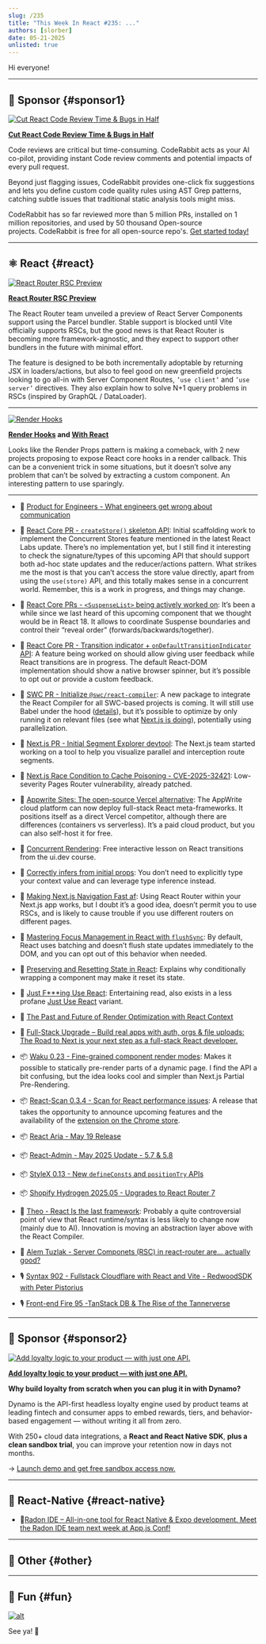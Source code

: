 ```yaml
---
slug: /235
title: "This Week In React #235: ..."
authors: [slorber]
date: 05-21-2025
unlisted: true
---
```


Hi everyone!

<Todo />

<!-- truncate -->


<Support />

---

## 💸 Sponsor {#sponsor1}

[![Cut React Code Review Time & Bugs in Half](/emails/issues/233/coderabbit.jpg)](https://www.coderabbit.ai?utm_source=newsletter&utm_medium=email&utm_campaign=this_week_in_react_mar25)

**[Cut React Code Review Time & Bugs in Half](https://www.coderabbit.ai?utm_source=newsletter&utm_medium=email&utm_campaign=this_week_in_react_mar25)**

Code reviews are critical but time-consuming. CodeRabbit acts as your AI co-pilot, providing instant Code review comments and potential impacts of every pull request. 

Beyond just flagging issues, CodeRabbit provides one-click fix suggestions and lets you define custom code quality rules using AST Grep patterns, catching subtle issues that traditional static analysis tools might miss.

CodeRabbit has so far reviewed more than 5 million PRs, installed on 1 million repositories, and used by 50 thousand Open-source projects. CodeRabbit is free for all open-source repo's. [Get started today!](https://www.coderabbit.ai?utm_source=newsletter&utm_medium=email&utm_campaign=this_week_in_react_mar25)

---

## ⚛️ React {#react}

[![React Router RSC Preview](/emails/issues/235/rr.jpg)](https://remix.run/blog/rsc-preview)

**[React Router RSC Preview](https://remix.run/blog/rsc-preview)**

The React Router team unveiled a preview of React Server Components support using the Parcel bundler. Stable support is blocked until Vite officially supports RSCs, but the good news is that React Router is becoming more framework-agnostic, and they expect to support other bundlers in the future with minimal effort.

The feature is designed to be both incrementally adoptable by returning JSX in loaders/actions, but also to feel good on new greenfield projects looking to go all-in with Server Component Routes, `’use client’` and `’use server’` directives. They also explain how to solve N+1 query problems in RSCs (inspired by GraphQL / DataLoader).

---

[![Render Hooks](/emails/issues/235/renderhook.jpg)](https://github.com/brandonmcconnell/render-hooks)

**[Render Hooks](https://github.com/brandonmcconnell/render-hooks) and [With React](https://github.com/jacobparis/with-react)**

Looks like the Render Props pattern is making a comeback, with 2 new projects proposing to expose React core hooks in a render callback. This can be a convenient trick in some situations, but it doesn’t solve any problem that can’t be solved by extracting a custom component. An interesting pattern to use sparingly.

---

- 💸 [Product for Engineers - What engineers get wrong about communication](https://go.posthog.com/twir-may21)

- 👀 [React Core PR \- `createStore()` skeleton API](https://github.com/facebook/react/pull/33215): Initial scaffolding work to implement the Concurrent Stores feature mentioned in the latest React Labs update. There’s no implementation yet, but I still find it interesting to check the signature/types of this upcoming API that should support both ad-hoc state updates and the reducer/actions pattern. What strikes me the most is that you can’t access the store value directly, apart from using the `use(store)` API, and this totally makes sense in a concurrent world. Remember, this is a work in progress, and things may change.
- 👀 [React Core PRs \- `<SuspenseList>` being actively worked on](https://github.com/search?q=repo%3Afacebook%2Freact+SuspenseList&type=pullrequests&s=created&o=desc): It’s been a while since we last heard of this upcoming component that we thought would be in React 18\. It allows to coordinate Suspense boundaries and control their “reveal order” (forwards/backwards/together).
- 👀 [React Core PR \- Transition indicator \+ `onDefaultTransitionIndicator` API](https://github.com/facebook/react/pull/33162): A feature being worked on should allow giving user feedback while React transitions are in progress. The default React-DOM implementation should show a native browser spinner, but it’s possible to opt out or provide a custom feedback.
- 👀 [SWC PR \- Initialize `@swc/react-compiler`](https://github.com/swc-project/swc/pull/10475): A new package to integrate the React Compiler for all SWC-based projects is coming. It will still use Babel under the hood ([details](https://github.com/oxc-project/oxc/issues/10048#issuecomment-2837628965)), but it’s possible to optimize by only running it on relevant files (see what [Next.js is doing](https://nextjs.org/docs/app/api-reference/config/next-config-js/reactCompiler)), potentially using parallelization.
- 👀 [Next.js PR \- Initial Segment Explorer devtool](https://github.com/vercel/next.js/pull/78858): The Next.js team started working on a tool to help you visualize parallel and interception route segments.
- 🔐 [Next.js Race Condition to Cache Poisoning \- CVE-2025-32421](https://github.com/advisories/GHSA-qpjv-v59x-3qc4): Low-severity Pages Router vulnerability, already patched.
- 📣 [Appwrite Sites: The open-source Vercel alternative](https://appwrite.io/blog/post/announcing-appwrite-sites): The AppWrite cloud platform can now deploy full-stack React meta-frameworks. It positions itself as a direct Vercel competitor, although there are differences (containers vs serverless). It’s a paid cloud product, but you can also self-host it for free.
- 📜 [Concurrent Rendering](https://ui.dev/c/react/concurrent-rendering): Free interactive lesson on React transitions from the ui.dev course.
- 📜 [Correctly infers from initial props](https://rena.to/blog/13): You don’t need to explicitly type your context value and can leverage type inference instead.
- 📜 [Making Next.js Navigation Fast af](https://upstash.com/blog/fast-nextjs): Using React Router within your Next.js app works, but I doubt it’s a good idea, doesn’t permit you to use RSCs, and is likely to cause trouble if you use different routers on different pages.
- 📜 [Mastering Focus Management in React with `flushSync`](https://www.epicreact.dev/mastering-focus-management-in-react-with-flush-sync-f5b38): By default, React uses batching and doesn’t flush state updates immediately to the DOM, and you can opt out of this behavior when needed.
- 📜 [Preserving and Resetting State in React](https://www.epicreact.dev/preserving-and-resetting-state-in-react-l2dxl): Explains why conditionally wrapping a component may make it reset its state.
- 📜 [Just F\*\*\*ing Use React](https://justfuckingusereact.com/): Entertaining read, also exists in a less profane [Just Use React](https://www.epicreact.dev/just-use-react-dk4e0) variant.
- 📜 [The Past and Future of Render Optimization with React Context](https://newsletter.daishikato.com/p/the-past-and-future-of-render-optimization-with-react-context)
- 💸 [Full-Stack Upgrade – Build real apps with auth, orgs & file uploads: The Road to Next is your next step as a full-stack React developer.](https://www.road-to-next.com/?utm_source=newsletter&utm_medium=email&utm_campaign=this_week_in_react_1)
- 📦 [Waku 0.23 \- Fine-grained component render modes](https://waku.gg/blog/fine-grained-router-components): Makes it possible to statically pre-render parts of a dynamic page. I find the API a bit confusing, but the idea looks cool and simpler than Next.js Partial Pre-Rendering.
- 📦 [React-Scan 0.3.4 \- Scan for React performance issues](https://github.com/aidenybai/react-scan/releases/tag/v0.3.4): A release that takes the opportunity to announce upcoming features and the availability of the [extension on the Chrome store](https://chromewebstore.google.com/detail/react-scan/anmmhkomejbdklkhoiloeaehppaffmdf).
- 📦 [React Aria \- May 19 Release](https://react-spectrum.adobe.com/releases/2025-05-19.html)
- 📦 [React-Admin \- May 2025 Update \- 5.7 & 5.8](https://marmelab.com/blog/2025/05/21/react-admin-may-2025-update.html)
- 📦 [StyleX 0.13 \- New `defineConsts` and `positionTry` APIs](https://stylexjs.com/blog/v0.13.0)
- 📦 [Shopify Hydrogen 2025.05 \- Upgrades to React Router 7](https://hydrogen.shopify.dev/update/may-2025)
- 🎥 [Theo \- React Is the last framework](https://www.youtube.com/watch?v=P1FLEnKZTAE): Probably a quite controversial point of view that React runtime/syntax is less likely to change now (mainly due to AI). Innovation is moving an abstraction layer above with the React Compiler.
- 🎥 [Alem Tuzlak \- Server Componets (RSC) in react-router are... actually good?](http://epicweb.dev/tips/server-componets-rsc-in-react-router-are-actually-good~n3u4j)
- 🎙️ [Syntax 902 \- Fullstack Cloudflare with React and Vite \- RedwoodSDK with Peter Pistorius](https://syntax.fm/show/902/fullstack-cloudflare-with-react-and-vite-redwood-sdk)
- 🎙️ [Front-end Fire 95 \-TanStack DB & The Rise of the Tannerverse](https://front-end-fire.com/episodes/95/)

<SubscribeFormEmbed placement="middle" />

---

## 💸 Sponsor {#sponsor2}

[![Add loyalty logic to your product — with just one API.](/emails/issues/235/ReactNewsletterAd3.jpg)](https://whitelabel-loyalty.com/products/dynamo/?utm_source=email&utm_medium=newsletter&utm_campaign=react)

**[Add loyalty logic to your product — with just one API.](https://whitelabel-loyalty.com/products/dynamo/?utm_source=email&utm_medium=newsletter&utm_campaign=react)**

**Why build loyalty from scratch when you can plug it in with Dynamo?**

Dynamo is the API-first headless loyalty engine used by product teams at leading fintech and consumer apps to embed rewards, tiers, and behavior-based engagement — without writing it all from zero.

With 250+ cloud data integrations, a **React and React Native SDK**, **plus a clean sandbox trial**, you can improve your retention now in days not months.

→ [Launch demo and get free sandbox access now.](https://whitelabel-loyalty.com/products/dynamo/?utm_source=email&utm_medium=newsletter&utm_campaign=react)

---

## 📱 React-Native {#react-native}

<Todo />

- 💸[Radon IDE – All-in-one tool for React Native & Expo development. Meet the Radon IDE team next week at App.js Conf!](https://ide.swmansion.com/?utm_source=thisweekinreact.com)

---

## 🔀 Other {#other}

<Todo />

---

## 🤭 Fun {#fun}

<Todo />

[![alt](/emails/issues/215/meme.jpg)](https://twitter.com/TODOTODOTODOTODOTODOTODOTODOTODOTODOTODO)

See ya! 👋
